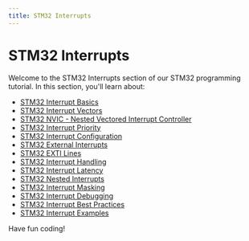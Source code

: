```yaml
---
title: STM32 Interrupts
---
```


# STM32 Interrupts

Welcome to the STM32 Interrupts section of our STM32 programming tutorial. In this section, you'll learn about:

- [STM32 Interrupt Basics](./0-stm32-interrupt-basics.mdx)
- [STM32 Interrupt Vectors](./1-stm32-interrupt-vectors.mdx)
- [STM32 NVIC - Nested Vectored Interrupt Controller](./2-stm32-nvic.mdx)
- [STM32 Interrupt Priority](./3-stm32-interrupt-priority.mdx)
- [STM32 Interrupt Configuration](./4-stm32-interrupt-configuration.mdx)
- [STM32 External Interrupts](./5-stm32-external-interrupts.mdx)
- [STM32 EXTI Lines](./6-stm32-exti-lines.mdx)
- [STM32 Interrupt Handling](./7-stm32-interrupt-handling.mdx)
- [STM32 Interrupt Latency](./8-stm32-interrupt-latency.mdx)
- [STM32 Nested Interrupts](./9-stm32-nested-interrupts.mdx)
- [STM32 Interrupt Masking](./10-stm32-interrupt-masking.mdx)
- [STM32 Interrupt Debugging](./11-stm32-interrupt-debugging.mdx)
- [STM32 Interrupt Best Practices](./12-stm32-interrupt-best-practices.mdx)
- [STM32 Interrupt Examples](./13-stm32-interrupt-examples.mdx)

Have fun coding!
